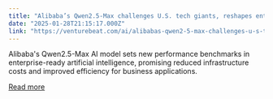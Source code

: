 ```yaml
---
title: "Alibaba’s Qwen2.5-Max challenges U.S. tech giants, reshapes enterprise AI"
date: "2025-01-28T21:15:17.000Z"
link: "https://venturebeat.com/ai/alibabas-qwen2-5-max-challenges-u-s-tech-giants-reshapes-enterprise-ai/"
---
```


Alibaba's Qwen2.5-Max AI model sets new performance benchmarks in enterprise-ready artificial intelligence, promising reduced infrastructure costs and improved efficiency for business applications.

[Read more](https://venturebeat.com/ai/alibabas-qwen2-5-max-challenges-u-s-tech-giants-reshapes-enterprise-ai/)
